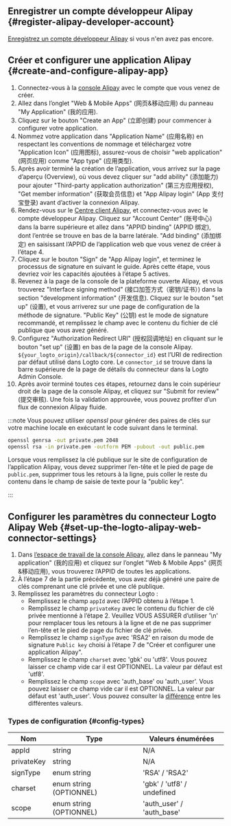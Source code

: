 ## Enregistrer un compte développeur Alipay \{#register-alipay-developer-account}

[Enregistrez un compte développeur Alipay](https://certifyweb.alipay.com/certify/reg/guide#/) si vous n'en avez pas encore.

## Créer et configurer une application Alipay \{#create-and-configure-alipay-app}

1. Connectez-vous à la [console Alipay](https://open.alipay.com/) avec le compte que vous venez de créer.
2. Allez dans l’onglet "Web & Mobile Apps" (网页&移动应用) du panneau "My Application" (我的应用).
3. Cliquez sur le bouton "Create an App" (立即创建) pour commencer à configurer votre application.
4. Nommez votre application dans "Application Name" (应用名称) en respectant les conventions de nommage et téléchargez votre "Application Icon" (应用图标), assurez-vous de choisir "web application" (网页应用) comme "App type" (应用类型).
5. Après avoir terminé la création de l’application, vous arrivez sur la page d’aperçu (Overview), où vous devez cliquer sur "add ability" (添加能力) pour ajouter "Third-party application authorization" (第三方应用授权), "Get member information" (获取会员信息) et "App Alipay login" (App 支付宝登录) avant d’activer la connexion Alipay.
6. Rendez-vous sur le [Centre client Alipay](https://b.alipay.com/index2.htm), et connectez-vous avec le compte développeur Alipay. Cliquez sur "Account Center" (账号中心) dans la barre supérieure et allez dans "APPID binding" (APPID 绑定), dont l’entrée se trouve en bas de la barre latérale. "Add binding" (添加绑定) en saisissant l’APPID de l’application web que vous venez de créer à l’étape 4.
7. Cliquez sur le bouton "Sign" de "App Alipay login", et terminez le processus de signature en suivant le guide. Après cette étape, vous devriez voir les capacités ajoutées à l’étape 5 actives.
8. Revenez à la page de la console de la plateforme ouverte Alipay, et vous trouverez "Interface signing method" (接口加签方式（密钥/证书）) dans la section "development information" (开发信息). Cliquez sur le bouton "set up" (设置), et vous arriverez sur une page de configuration de la méthode de signature. "Public Key" (公钥) est le mode de signature recommandé, et remplissez le champ avec le contenu du fichier de clé publique que vous avez généré.
9. Configurez "Authorization Redirect URI" (授权回调地址) en cliquant sur le bouton "set up" (设置) en bas de la page de la console Alipay. `${your_logto_origin}/callback/${connector_id}` est l’URI de redirection par défaut utilisé dans Logto core. Le `connector_id` se trouve dans la barre supérieure de la page de détails du connecteur dans la Logto Admin Console.
10. Après avoir terminé toutes ces étapes, retournez dans le coin supérieur droit de la page de la console Alipay, et cliquez sur "Submit for review" (提交审核). Une fois la validation approuvée, vous pouvez profiter d’un flux de connexion Alipay fluide.

:::note
Vous pouvez utiliser _openssl_ pour générer des paires de clés sur votre machine locale en exécutant le code suivant dans le terminal.

```bash
openssl genrsa -out private.pem 2048
openssl rsa -in private.pem -outform PEM -pubout -out public.pem
```

Lorsque vous remplissez la clé publique sur le site de configuration de l’application Alipay, vous devez supprimer l’en-tête et le pied de page de `public.pem`, supprimer tous les retours à la ligne, puis coller le reste du contenu dans le champ de saisie de texte pour la "public key".

:::

## Configurer les paramètres du connecteur Logto Alipay Web \{#set-up-the-logto-alipay-web-connector-settings}

1. Dans [l’espace de travail de la console Alipay](https://open.alipay.com/dev/workspace), allez dans le panneau "My application" (我的应用) et cliquez sur l’onglet "Web & Mobile Apps" (网页&移动应用), vous trouverez l’APPID de toutes les applications.
2. À l’étape 7 de la partie précédente, vous avez déjà généré une paire de clés comprenant une clé privée et une clé publique.
3. Remplissez les paramètres du connecteur Logto :
   - Remplissez le champ `appId` avec l’APPID obtenu à l’étape 1.
   - Remplissez le champ `privateKey` avec le contenu du fichier de clé privée mentionné à l’étape 2. Veuillez VOUS ASSURER d’utiliser '\n' pour remplacer tous les retours à la ligne et de ne pas supprimer l’en-tête et le pied de page du fichier de clé privée.
   - Remplissez le champ `signType` avec 'RSA2' en raison du mode de signature `Public key` choisi à l’étape 7 de "Créer et configurer une application Alipay".
   - Remplissez le champ `charset` avec 'gbk' ou 'utf8'. Vous pouvez laisser ce champ vide car il est OPTIONNEL. La valeur par défaut est 'utf8'.
   - Remplissez le champ `scope` avec 'auth_base' ou 'auth_user'. Vous pouvez laisser ce champ vide car il est OPTIONNEL. La valeur par défaut est 'auth_user'. Vous pouvez consulter la [différence](https://opendocs.alipay.com/fw/api/105942) entre les différentes valeurs.

### Types de configuration \{#config-types}

| Nom        | Type                    | Valeurs énumérées          |
| ---------- | ----------------------- | -------------------------- |
| appId      | string                  | N/A                        |
| privateKey | string                  | N/A                        |
| signType   | enum string             | 'RSA' / 'RSA2'             |
| charset    | enum string (OPTIONNEL) | 'gbk' / 'utf8' / undefined |
| scope      | enum string (OPTIONNEL) | 'auth_user' / 'auth_base'  |

